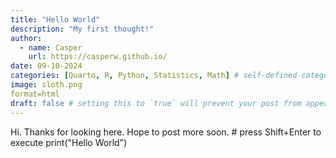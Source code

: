 ```yaml
---
title: "Hello World"
description: "My first thought!"
author:
  - name: Casper 
    url: https://casperw.github.io/
date: 09-10-2024
categories: [Quarto, R, Python, Statistics, Math] # self-defined categories
image: sloth.png
format=html
draft: false # setting this to `true` will prevent your post from appearing on your listing page until you're ready!
---
```


```{=html}
<html>
  <head>
    <title>PyScript REPL</title>
    <meta charset="UTF-8">
    <meta name="viewport" content="width=device-width,initial-scale=1">
    <link rel="stylesheet" href="https://pyscript.net/releases/2022.12.1/pyscript.css" />
    <script defer src="https://pyscript.net/releases/2022.12.1/pyscript.js"></script>
</head>
<body>
  Hi.  Thanks for looking here.  Hope to post more soon.

  <py-repl auto-generate="false" output-mode="replace">
    # press Shift+Enter to execute
    print("Hello World")
  </py-repl>
</body>
</html>
```
